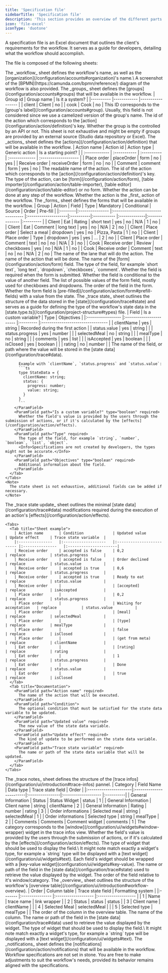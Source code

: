 ```yaml
---
title: 'Specification file'
sidebarTitle: 'Specification file'
description: 'This section provides an overview of the different parts of a specification file.'
icon: 'file-excel'
iconType: 'duotone'
---
```


A specification file is an Excel document that outlines the client's requirements for the workflow.
It serves as a guide for developers, detailing what the workflow should accomplish.

The file is composed of the following sheets:

<AccordionGroup>
  <Accordion title="Workflow" icon="rocket" defaultOpen>
    The _workflow_ sheet defines the workflow's name, as well as the [organization](/configuration/accounts#organization)'s name.\
    A screenshot of the [BPMN](https://camunda.com/bpmn/reference/) diagram of the workflow is also provided.
  </Accordion>
  <Accordion title="Groups" icon="user-group">
    The _groups_ sheet defines the [groups](/configuration/accounts#groups) that will be available in the workflow.
     <Tabs>
      <Tab title="Sheet example">
        | Group id 	| Group name 	| Is it a system? 	|
        |----------	|------------	|-----------------	|
        | client   	| Client     	| no              	|
        | cook     	| Cook       	| no              	|
      </Tab>
      <Tab title="Documentation">
        <ParamField path="Group id" type="string">
          This ID corresponds to the [group's label](/configuration/accounts#group).
          <Info>Usually, this field is not considered since we use a camelized version of the group's name.</Info>
        </ParamField>
        <ParamField path="Group name" type="string" required>
          The id of the action which corresponds to the [action](/configuration/action/definition)'s key.
        </ParamField>
        <ParamField path="Is it a system? " type="boolean">
          Whether the group is the controlled by an API or not.
        </ParamField>
      </Tab>
    </Tabs>
    <Note>This sheet is not exhaustive and might be empty if groups are provided by an external source (Studio data repository or Excel).</Note>
  </Accordion>
  <Accordion title="Actions" icon="pen-to-square">
    The _actions_ sheet defines the [actions](/configuration/action/definition) that will be available in the workflow.
    <Tabs>
      <Tab title="Sheet example">
        | Action name   | Action id    | Action type | Generic action | Is a starting point? |
        | :------------ | :----------- | :---------- | :------------- | :------------------- |
        | Place order   | placeOrder   | form        | no             | yes                  |
        | Receive order | receiveOrder | form        | no             | no                   |
        | Comment       | comment      | form        | yes            | no                   |
      </Tab>
      <Tab title="Documentation">
        <ParamField path="Action name" required>
          The readable name of the action.
        </ParamField>
        <ParamField path="Action id" required>
          The id of the action which corresponds to the [action](/configuration/action/definition)'s key.
        </ParamField>
        <ParamField path="Action type" required>
          The type of the action, can be [form](/configuration/action/form), [table importer](/configuration/action/table-importer), [table editor](/configuration/action/table-editor) or no form.
        </ParamField>
        <ParamField path="Generic action" type="boolean" required>
          Whether the action can be done at any step of the workflow.
        </ParamField>
        <ParamField path="Is a starting point?" type="boolean" required>
          Whether the action is the _first_ action of the workflow.
        </ParamField>
      </Tab>
    </Tabs>
  </Accordion>
  <Accordion title="Forms" icon="file-pen">
    The _forms_ sheet defines the forms that will be available in the workflow.
    <Tabs>
      <Tab title="Sheet example">
        | Group  	| Action   	      | Field                      	      | Type               	| Mandatory | Conditional | Source       | Order         	| Pre-fill 	|
        |:--------|:---------------	|:---------------------------------	|:--------------------|:----------|:----------- |:-------------|:-------------- |:--------- |
        | Client 	| Eat     	      | Rating          	                | short text          | yes       | no          | N/A          | 1             	| no       	|
        | Client 	| Eat     	      | Comment          	                | long text           | yes       | no          | N/A          | 2             	| no       	|
        | Client 	| Place order   	| Select a meal                   	| dropdown  	        | yes       | no          | Pizza, Pasta | 1             	| no       	|
        | Client 	| Place order   	| Type                            	| dropdown            | yes       | yes         | ...          | 2             	| no       	|
        | Client 	| Place order   	| Comment                         	| text                | no        | no          | N/A          | 3             	| no       	|
        | Cook   	| Receive order 	| Review                           	| checkboxes          | yes       | no          | N/A          | 1             	| no       	|
        | Cook   	| Receive order 	| Comment                         	| text                | no        | no          | N/A          | 2             	| no       	|
      </Tab>
      <Tab title="Documentation">
        <ParamField path="Group" required>
          The name of the lane that will do the action.
        </ParamField>
        <ParamField path="Action" required>
          The name of the action that will be done.
        </ParamField>
        <ParamField path="Field" required>
          The name of the [form](/configuration/action/form) field.
        </ParamField>
        <ParamField path="Type" required>
          The type of the field, for example `short text`, `long text`, `dropdown`, `checkboxes`, `comment`.
        </ParamField>
        <ParamField path="Mandatory" type="boolean" required>
          Whether the field is required when the form is submitted.
        </ParamField>
        <ParamField path="Conditional" type="boolean" required>
          Whether the field is conditional to the value of another field.
        </ParamField>
        <ParamField path="Source" required>
          The list of possible values of the form field, mostly used for checkboxes and dropdowns.
        </ParamField>
        <ParamField path="Order" required>
          The order of the field in the form.
        </ParamField>
        <ParamField path="Pre-fill" type="boolean" required>
          Whether the form field is [pre-filled](/configuration/action/form#prefill-fields) with a value from the state.
        </ParamField>
      </Tab>
    </Tabs>

  </Accordion>
  <Accordion title="Trace state" icon="brackets-curly">
    The _trace state_ sheet outlines the structure of the data stored in the [state](/configuration/trace#state)
    and serves as a guide for defining the type of the workflow's state data in the [state.type.ts](/configuration/project-structure#types) file.
    <Tabs>
      <Tab title="Sheet example">
        | Field           	| Is a custom variable? 	| Type    	| Objectives                       	|
        |:-----------------	|:-----------------------	|:---------	|:---------------------------------	|
        | clientName      	| yes                   	| string  	| Recorded during the first action 	|
        | status.value    	| yes                   	| string  	|                                  	|
        | status.progress 	| yes                   	| number  	|                                  	|
        | selectedMeal    	| no                    	| string  	|                                  	|
        | mealType        	| no                    	| string  	|                                  	|
        | comments        	| yes                   	| list    	|                                  	|
        | isAccepted      	| yes                   	| boolean 	|                                  	|
        | isClosed        	| yes                   	| boolean 	|                                  	|
        | rating          	| no                    	| number  	|                                  	|
      </Tab>
      <Tab title="Documentation">
        <ParamField path="Field" required>
          The name of the field, or path where the value will be stored in the [state data](/configuration/trace#data).

          Example with `clientName`, `status.progress` and `status.value`:
          ```ts
          type StateData = {
            clientName: string;
            status: {
              progress: number;
              value: string;
            }
          }
          ```
        </ParamField>
        <ParamField path="Is a custom variable?" type="boolean" required>
          Whether the field's value is provided by the users through the submission of actions, or if it's calculated by the [effects](/configuration/action/effects).
        </ParamField>
        <ParamField path="Type" required>
          The type of the field, for example `string`, `number`, `boolean`, `list`, `object`.
          <Info>Specifications are not created by developers, the types might not be accurate.</Info>
        </ParamField>
        <ParamField path="Objectives" type="boolean" required>
          Additional information about the field.
        </ParamField>
      </Tab>
    </Tabs>
    <Note>
      The state sheet is not exhaustive, additional fields can be added if necessary.
    </Note>

  </Accordion>
  <Accordion title="Trace state update" icon="arrows-turn-to-dots">
    The _trace state update_ sheet outlines the minimal [state data](/configuration/trace#data) modifications 
    required during the execution of an action's [effects](/configuration/action/effects).

    <Tabs>
      <Tab title="Sheet example">
        | Action name   	| Condition         	| Updated value           	| Update effect 	| Trace state variable 	|
        |:---------------	|:-------------------	|:-------------------------	|:---------------	|:----------------------|
        | Receive order 	| accepted is false 	| 0,2                     	| replace       	| status.progress      	|
        | Receive order 	| accepted is false 	| Order declined          	| replace       	| status.value         	|
        | Receive order 	| accepted is true  	| 0,6                     	| replace       	| status.progress      	|
        | Receive order 	| accepted is true  	| Ready to eat            	| replace       	| status.value         	|
        | Receive order 	|                   	| [accepted]              	| replace       	| isAccepted           	|
        | Place order   	|                   	| 0,2                     	| replace       	| status.progress      	|
        | Place order   	|                   	| Waiting for acceptation 	| replace       	| status.value         	|
        | Place order   	|                   	| [meal]                  	| replace       	| selectedMeal         	|
        | Place order   	|                   	| [type]                  	| replace       	| mealType             	|
        | Place order   	|                   	| false                   	| replace       	| isClosed             	|
        | Place order   	|                   	| (get from meta)         	| replace       	| clientName           	|
        | Eat order     	|                   	| [rating]                	| replace       	| rating               	|
        | Eat order     	|                   	| 1                       	| replace       	| status.progress      	|
        | Eat order     	|                   	| Done                    	| replace       	| status.value         	|
        | Eat order     	|                   	| true                    	| replace       	| isClosed             	|
      </Tab>
      <Tab title="Documentation">
        <ParamField path="Action name" required>
          The name of the action that will be executed.
        </ParamField>
        <ParamField path="Condition">
          The optional condition that must be satisfied for the state data variable to be updated.
        </ParamField>
        <ParamField path="Updated value" required>
          The new value of the state data variable.
        </ParamField>
        <ParamField path="Update effect" required>
          The kind of update to be performed on the state data variable.
        </ParamField>
        <ParamField path="Trace state variable" required>
          The name or path of the state data variable that will be updated.
        </ParamField>
      </Tab>
    </Tabs>

  </Accordion>
  <Accordion title="Trace notes" icon="paintbrush">
    The _trace notes_ sheet defines the structure of the [trace infos](/configuration/ui/introduction#trace-infos) pannel.
    <Tabs>
      <Tab title="Sheet example">
        | Category 	            | Field Name 	            | Data type      	| Trace state field 	| Order 	  |
        |:----------------------|:------------------------|:----------------|:-------------------	|:----------|
        | General Information  	| Status                 	| Status Widget  	| status            	| 1        	|
        | General Information  	| Client name            	| string         	| clientName        	| 2        	|
        | General Information  	| Rating                 	| number         	| rating            	| 3        	|
        | Order informations   	| Selected meal          	| string         	| selectedMeal      	| 1        	|
        | Order informations   	| Selected type          	| string         	| mealType          	| 2        	|
        | Comments             	| Comments               	| Comment widget 	| comments          	| 1        	|
      </Tab>
      <Tab title="Documentation">
        <ParamField path="Category" required>
          The category corresponds to the [window](/configuration/ui/widgets#window-wrapper) widget in the trace infos view.
        </ParamField>
        <ParamField path="Field Name" type="boolean" required>
          Whether the field's value is provided by the users through the submission of actions, or if it's calculated by the [effects](/configuration/action/effects).
        </ParamField>
        <ParamField path="Data type" required>
          The type of widget that should be used to display the field.\
          It might note match exactly a widget's type, for example a `string` type will be displayed with a [text widget](/configuration/ui/widgets#text).
          <Note>Each field's widget should be wrapped with a [key-value widget](configuration/ui/widgets#key-value).</Note>
        </ParamField>
        <ParamField path="Trace state field" required>
          The name or path of the field in the [state data](/configuration/trace#state) used to retrieve the value displayed by the widget.
        </ParamField>
        <ParamField path="Order" required>
          The order of the field relative to it's window/category.
        </ParamField>
      </Tab>
    </Tabs>

  </Accordion>
  <Accordion title="Overview" icon="table">
    The _overview_ sheet outlines the structure of the workflow's [overview table](/configuration/ui/introduction#workflow-overview).
     <Tabs>
      <Tab title="Sheet example">
        | Order 	| Column table  	| Trace state field 	| Formatting system 	|
        |:-------	|:---------------	|:-------------------	|:-------------------	|
        | 1     	| Name          	| trace name        	| link wrapper      	|
        | 2     	| Status        	| status            	| status            	|
        | 3     	| Client name   	| clientName        	|                   	|
        | 4     	| Selected Meal 	| selectedMeal      	|                   	|
        | 5     	| Selected type 	| mealType          	|                   	|
      </Tab>
      <Tab title="Documentation">
        <ParamField path="Order" type="number" required>
          The order of the column in the overview table.
        </ParamField>
        <ParamField path="Column table" type="string" required>
          The name of the column.
        </ParamField>
        <ParamField path="Trace state field" type="string" required>
          The name or path of the field in the [state data](/configuration/trace#data) used to retrieve the value displayed by the widget.
        </ParamField>
        <ParamField path="Formatting system" type="string" required>
          The type of widget that should be used to display the field.\
          It might note match exactly a widget's type, for example a `string` type will be displayed with a [text widget](/configuration/ui/widgets#text).
        </ParamField>    
      </Tab>
    </Tabs>

  </Accordion>
  <Accordion title="Notifications" icon="bell">
    The _notifications_ sheet defines the [notifications](/configuration/action/notifications) that will be available in the workflow.
  </Accordion>
</AccordionGroup>

<Note>
  Workflow specifications are not set in stone. You are free to make adjustments
  to suit the workflow's needs, provided its behavior remains aligned with the
  specifications.
</Note>
